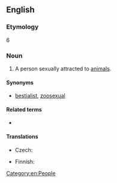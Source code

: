 ==English==

===Etymology===
{{confix|en|zoo|phile}}
6
===Noun===
{{en-noun}}

# A person sexually attracted to [[animal]]s.

====Synonyms====
* [[bestialist]], [[zoosexual]]

====Related terms====
* {{l|en|zoophilia}}

====Translations====
{{trans-top|person sexually attracted to animals}}
* Czech: {{t+|cs|zoofil|m}}
{{trans-mid}}
* Finnish: {{t|fi|zoofiili}}
{{trans-bottom}}

[[Category:en:People]]